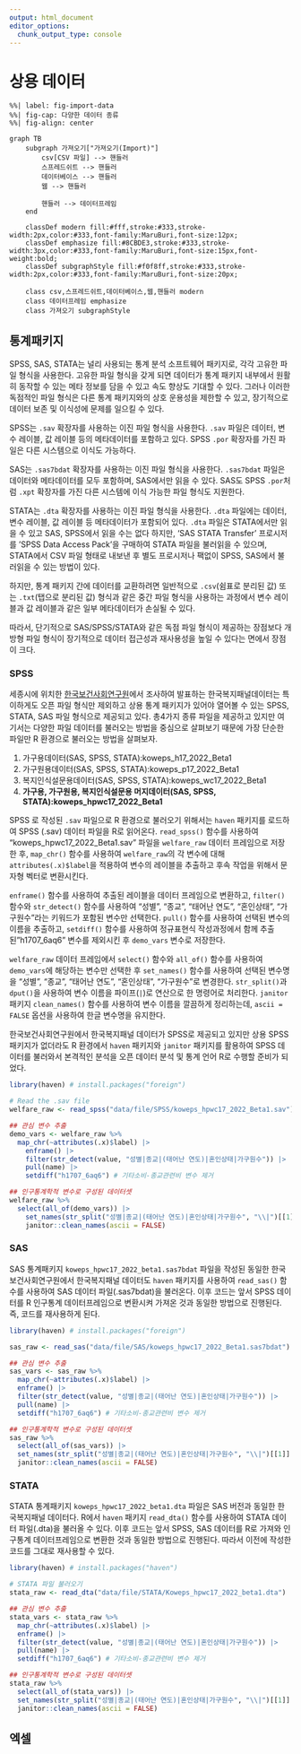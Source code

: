 ```yaml
---
output: html_document
editor_options: 
  chunk_output_type: console
---
```


# 상용 데이터 {#intro}


```mermaid
%%| label: fig-import-data
%%| fig-cap: 다양한 데이터 종류
%%| fig-align: center

graph TB
    subgraph 가져오기["가져오기(Import)"]
        csv[CSV 파일] --> 핸들러
        스프레드쉬트 --> 핸들러
        데이터베이스 --> 핸들러
        웹 --> 핸들러

        핸들러 --> 데이터프레임
    end
    
    classDef modern fill:#fff,stroke:#333,stroke-width:2px,color:#333,font-family:MaruBuri,font-size:12px;
    classDef emphasize fill:#8CBDE3,stroke:#333,stroke-width:3px,color:#333,font-family:MaruBuri,font-size:15px,font-weight:bold;
    classDef subgraphStyle fill:#f0f8ff,stroke:#333,stroke-width:2px,color:#333,font-family:MaruBuri,font-size:20px;
    
    class csv,스프레드쉬트,데이터베이스,웹,핸들러 modern
    class 데이터프레임 emphasize
    class 가져오기 subgraphStyle
```    

## 통계패키지

SPSS, SAS, STATA는 널리 사용되는 통계 분석 소프트웨어 패키지로, 각각 고유한 파일 형식을 사용한다. 고유한 파일 형식을 갖게 되면 데이터가 통계 패키지 내부에서 원활히 동작할 수 있는 메타 정보를 담을 수 있고 속도 향상도 기대할 수 있다. 그러나 이러한 독점적인 파일 형식은 다른 통계 패키지와의 상호 운용성을 제한할 수 있고, 장기적으로 데이터 보존 및 이식성에 문제를 일으킬 수 있다.

SPSS는 `.sav` 확장자를 사용하는 이진 파일 형식을 사용한다. `.sav` 파일은 데이터, 변수 레이블, 값 레이블 등의 메타데이터를 포함하고 있다. SPSS `.por` 확장자를 가진 파일은 다른 시스템으로 이식도 가능하다. 

SAS는 `.sas7bdat` 확장자를 사용하는 이진 파일 형식을 사용한다. `.sas7bdat` 파일은 데이터와 메타데이터를 모두 포함하며, SAS에서만 읽을 수 있다. SAS도 SPSS `.por`처럼 `.xpt` 확장자를 가진 다른 시스템에 이식 가능한 파일 형식도 지원한다.

STATA는 `.dta` 확장자를 사용하는 이진 파일 형식을 사용한다. `.dta` 파일에는 데이터, 변수 레이블, 값 레이블 등 메타데이터가 포함되어 있다. `.dta` 파일은 STATA에서만 읽을 수 있고 SAS, SPSS에서 읽을 수는 없다 하지만, 'SAS STATA Transfer' 프로시저를 'SPSS Data Access Pack'을 구매하여 STATA 파일을 불러읽을 수 있으며, STATA에서 CSV 파일 형태로 내보낸 후 별도 프로시저나 팩없이 SPSS, SAS에서 불러읽을 수 있는 방법이 있다.

하지만, 통계 패키지 간에 데이터를 교환하려면 일반적으로 `.csv`(쉼표로 분리된 값) 또는 `.txt`(탭으로 분리된 값) 형식과 같은 중간 파일 형식을 사용하는 과정에서 변수 레이블과 값 레이블과 같은 일부 메타데이터가 손실될 수 있다.

따라서, 단기적으로 SAS/SPSS/STATA와 같은 독점 파일 형식이 제공하는 장점보다 개방형 파일 형식이 장기적으로 데이터 접근성과 재사용성을 높일 수 있다는 면에서 장점이 크다.

### SPSS

세종시에 위치한 [한국보건사회연구원](https://www.koweps.re.kr/)에서 조사하여 발표하는
한국복지패널데이터는 특이하게도 오픈 파일 형식만 제외하고 상용 통계 패키지가 있어야 
열어볼 수 있는 SPSS, STATA, SAS 파일 형식으로 제공되고 있다. 
총4가지 종류 파일을 제공하고 있지만 여기서는 다양한 파일 데이터를 불러오는 방법을 중심으로 살펴보기 때문에 가장 단순한 파일만 R 환경으로 불러오는 방법을 살펴보자.

1. 가구용데이터(SAS, SPSS, STATA):koweps_h17_2022_Beta1
2. 가구원용데이터(SAS, SPSS, STATA):koweps_p17_2022_Beta1
3. 복지인식설문용데이터(SAS, SPSS, STATA):koweps_wc17_2022_Beta1
4. **가구용, 가구원용, 복지인식설문용 머지데이터(SAS, SPSS, STATA):koweps_hpwc17_2022_Beta1**

SPSS 로 작성된 `.sav` 파일으로 R 환경으로 불러오기 위해서는 `haven` 패키지를 로드하여 SPSS (.sav) 데이터 파일을 R로 읽어온다. `read_spss()` 함수를 사용하여 "koweps_hpwc17_2022_Beta1.sav" 파일을 `welfare_raw` 데이터 프레임으로 저장한 후, `map_chr()` 함수를 사용하여 `welfare_raw`의 각 변수에 대해 `attributes(.x)$label`을 적용하여 변수의 레이블을 추출하고 후속 작업을 위해서 문자형 벡터로 변환시킨다.

`enframe()` 함수를 사용하여 추출된 레이블을 데이터 프레임으로 변환하고, `filter()` 함수와 `str_detect()` 함수를 사용하여 "성별", "종교", "태어난 연도", "혼인상태", "가구원수"라는 키워드가 포함된 변수만 선택한다. `pull()` 함수를 사용하여 선택된 변수의 이름을 추출하고, `setdiff()` 함수를 사용하여 정규표현식 작성과정에서 함께 추출된"h1707_6aq6" 변수를 제외시킨 후 `demo_vars` 변수로 저장한다.

`welfare_raw` 데이터 프레임에서 `select()` 함수와 `all_of()` 함수를 사용하여 `demo_vars`에 해당하는 변수만 선택한 후 `set_names()` 함수를 사용하여 선택된 변수명을 "성별", "종교", "태어난 연도", "혼인상태", "가구원수"로 변경한다. `str_split()`과 `dput()`을 사용하여 변수 이름을 파이프(`|`)로 연산으로 한 명령어로 처리한다. `janitor` 패키지 `clean_names()` 함수를 사용하여 변수 이름을 깔끔하게 정리하는데, `ascii = FALSE` 옵션을 사용하여 한글 변수명을 유지한다. 

한국보건사회연구원에서 한국복지패널 데이터가 SPSS로 제공되고 있지만 상용 SPSS 패키지가 없더라도 R 환경에서 `haven` 패키지와 `janitor` 패키지를 활용하여 SPSS 데이터를 불러와서 본격적인 분석을 오픈 데이터 분석 및 통계 언어 R로 수행할 준비가 되었다.

```r
library(haven) # install.packages("foreign")

# Read the .sav file
welfare_raw <- read_spss("data/file/SPSS/koweps_hpwc17_2022_Beta1.sav")

## 관심 변수 추출
demo_vars <- welfare_raw %>%
  map_chr(~attributes(.x)$label) |> 
    enframe() |> 
    filter(str_detect(value, "성별|종교|(태어난 연도)|혼인상태|가구원수")) |> 
    pull(name) |> 
    setdiff("h1707_6aq6") # 기타소비-종교관련비 변수 제거

## 인구통계학적 변수로 구성된 데이터셋
welfare_raw %>%
  select(all_of(demo_vars)) |> 
    set_names(str_split("성별|종교|(태어난 연도)|혼인상태|가구원수", "\\|")[[1]] |> dput()) |> 
    janitor::clean_names(ascii = FALSE)
```

### SAS

SAS 통계패키지 `koweps_hpwc17_2022_beta1.sas7bdat` 파일을 작성된 동일한 
한국보건사회연구원에서 한국복지패널 데이터도 
`haven` 패키지를 사용하여 `read_sas()` 함수를 사용하여 SAS 데이터 파일(.sas7bdat)을 불러온다. 이후 코드는 앞서 SPSS 데이터를 R 인구통계 데이터프레임으로 변환시켜 가져온 것과 동일한 방법으로 진행된다. 즉, 코드를 재사용하게 된다. 


```r
library(haven) # install.packages("foreign")

sas_raw <- read_sas("data/file/SAS/koweps_hpwc17_2022_Beta1.sas7bdat")

## 관심 변수 추출
sas_vars <- sas_raw %>%
  map_chr(~attributes(.x)$label) |>
  enframe() |>
  filter(str_detect(value, "성별|종교|(태어난 연도)|혼인상태|가구원수")) |>
  pull(name) |>
  setdiff("h1707_6aq6") # 기타소비-종교관련비 변수 제거

## 인구통계학적 변수로 구성된 데이터셋
sas_raw %>%
  select(all_of(sas_vars)) |>
  set_names(str_split("성별|종교|(태어난 연도)|혼인상태|가구원수", "\\|")[[1]] |> dput()) |>
  janitor::clean_names(ascii = FALSE)
```

### STATA

STATA 통계패키지 `koweps_hpwc17_2022_beta1.dta` 파일은 SAS 버전과 동일한 한국복지패널 데이터다. R에서 `haven` 패키지 `read_dta()` 함수를 사용하여 STATA 데이터 파일(.dta)을 불러올 수 있다. 이후 코드는 앞서 SPSS, SAS 데이터를 R로 가져와 인구통계 데이터프레임으로 변환한 것과 동일한 방법으로 진행된다. 따라서 이전에 작성한 코드를 그대로 재사용할 수 있다.

```r
library(haven) # install.packages("haven")

# STATA 파일 불러오기
stata_raw <- read_dta("data/file/STATA/Koweps_hpwc17_2022_beta1.dta")

## 관심 변수 추출
stata_vars <- stata_raw %>%
  map_chr(~attributes(.x)$label) |>
  enframe() |>
  filter(str_detect(value, "성별|종교|(태어난 연도)|혼인상태|가구원수")) |>
  pull(name) |>
  setdiff("h1707_6aq6") # 기타소비-종교관련비 변수 제거

## 인구통계학적 변수로 구성된 데이터셋
stata_raw %>%
  select(all_of(stata_vars)) |>
  set_names(str_split("성별|종교|(태어난 연도)|혼인상태|가구원수", "\\|")[[1]] |> dput()) |>
  janitor::clean_names(ascii = FALSE)
```

## 엑셀



